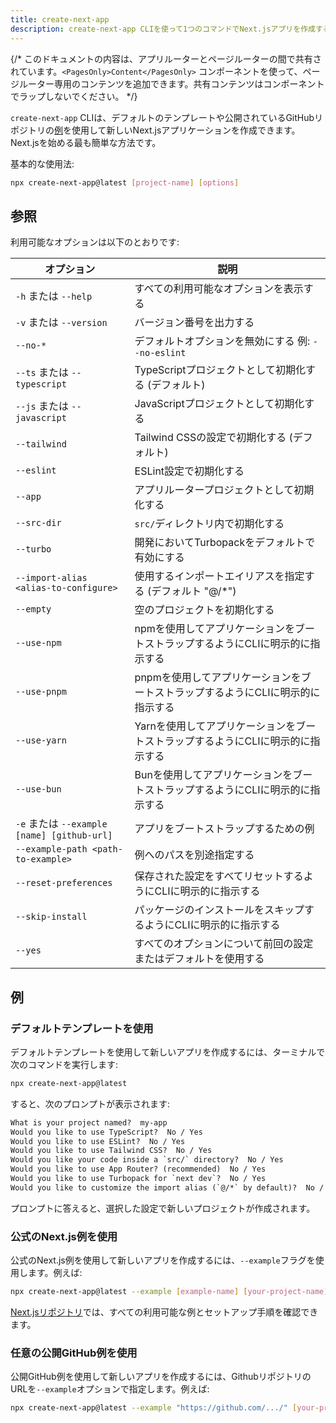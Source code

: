 ```yaml
---
title: create-next-app
description: create-next-app CLIを使って1つのコマンドでNext.jsアプリを作成する。
---
```


{/* このドキュメントの内容は、アプリルーターとページルーターの間で共有されています。`<PagesOnly>Content</PagesOnly>` コンポーネントを使って、ページルーター専用のコンテンツを追加できます。共有コンテンツはコンポーネントでラップしないでください。 */}

`create-next-app` CLIは、デフォルトのテンプレートや公開されているGitHubリポジトリの[例](https://github.com/vercel/next.js/tree/canary/examples)を使用して新しいNext.jsアプリケーションを作成できます。Next.jsを始める最も簡単な方法です。

基本的な使用法:

```bash filename="Terminal"
npx create-next-app@latest [project-name] [options]
```

## 参照

利用可能なオプションは以下のとおりです:

| オプション                                | 説明                                                        |
| --------------------------------------- | --------------------------------------------------------- |
| `-h` または `--help`                    | すべての利用可能なオプションを表示する                                 |
| `-v` または `--version`                 | バージョン番号を出力する                                          |
| `--no-*`                                | デフォルトオプションを無効にする 例: `--no-eslint`                      |
| `--ts` または `--typescript`            | TypeScriptプロジェクトとして初期化する (デフォルト)                        |
| `--js` または `--javascript`            | JavaScriptプロジェクトとして初期化する                               |
| `--tailwind`                            | Tailwind CSSの設定で初期化する (デフォルト)                             |
| `--eslint`                              | ESLint設定で初期化する                                           |
| `--app`                                 | アプリルータープロジェクトとして初期化する                                |
| `--src-dir`                             | `src/`ディレクトリ内で初期化する                                   |
| `--turbo`                               | 開発においてTurbopackをデフォルトで有効にする                          |
| `--import-alias <alias-to-configure>`   | 使用するインポートエイリアスを指定する (デフォルト "@/\*")                 |
| `--empty`                               | 空のプロジェクトを初期化する                                         |
| `--use-npm`                             | npmを使用してアプリケーションをブートストラップするようにCLIに明示的に指示する     |
| `--use-pnpm`                            | pnpmを使用してアプリケーションをブートストラップするようにCLIに明示的に指示する   |
| `--use-yarn`                            | Yarnを使用してアプリケーションをブートストラップするようにCLIに明示的に指示する   |
| `--use-bun`                             | Bunを使用してアプリケーションをブートストラップするようにCLIに明示的に指示する    |
| `-e` または `--example [name] [github-url]` | アプリをブートストラップするための例                                 |
| `--example-path <path-to-example>`      | 例へのパスを別途指定する                                            |
| `--reset-preferences`                   | 保存された設定をすべてリセットするようにCLIに明示的に指示する                  |
| `--skip-install`                        | パッケージのインストールをスキップするようにCLIに明示的に指示する              |
| `--yes`                                 | すべてのオプションについて前回の設定またはデフォルトを使用する                  |

## 例

### デフォルトテンプレートを使用

デフォルトテンプレートを使用して新しいアプリを作成するには、ターミナルで次のコマンドを実行します:

```bash filename="Terminal"
npx create-next-app@latest
```

すると、次のプロンプトが表示されます:

```txt filename="Terminal"
What is your project named?  my-app
Would you like to use TypeScript?  No / Yes
Would you like to use ESLint?  No / Yes
Would you like to use Tailwind CSS?  No / Yes
Would you like your code inside a `src/` directory?  No / Yes
Would you like to use App Router? (recommended)  No / Yes
Would you like to use Turbopack for `next dev`?  No / Yes
Would you like to customize the import alias (`@/*` by default)?  No / Yes
```

プロンプトに答えると、選択した設定で新しいプロジェクトが作成されます。

### 公式のNext.js例を使用

公式のNext.js例を使用して新しいアプリを作成するには、`--example`フラグを使用します。例えば:

```bash filename="Terminal"
npx create-next-app@latest --example [example-name] [your-project-name]
```

[Next.jsリポジトリ](https://github.com/vercel/next.js/tree/canary/examples)では、すべての利用可能な例とセットアップ手順を確認できます。

### 任意の公開GitHub例を使用

公開GitHub例を使用して新しいアプリを作成するには、GithubリポジトリのURLを`--example`オプションで指定します。例えば:

```bash filename="Terminal"
npx create-next-app@latest --example "https://github.com/.../" [your-project-name]
```